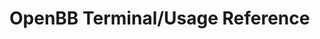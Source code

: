 # OpenBB Terminal/Usage Reference


<ul className="grid grid-cols-1 md:grid-cols-2 lg:grid-cols-3 xl:grid-cols-4 gap-4 -ml-6">

<ReferenceCard
        title="Data"
        description="api-keys, custom-data, data-sources"
        url="terminal/usage/data"
    />
<ReferenceCard
        title="Outputs"
        description="export-data, interactive-charts, interactive-tables"
        url="terminal/usage/outputs"
    />
<ReferenceCard
        title="Overview"
        description="commands-and-arguments, customizing-the-terminal, structure-and-navigation"
        url="terminal/usage/overview"
    />
<ReferenceCard
        title="Routines"
        description="community-routines, introduction-to-routines, overlay-financial-data, pipeline-of-commands, routine-macro-recorder, routines-for-power-users"
        url="terminal/usage/routines"
    />
</ul>
